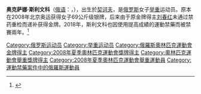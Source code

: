 {{MedalTableTop}}
{{MedalSport| 女子舉重}}
{{MedalCountry | {{RUS}} }}
{{MedalCompetition | [[奧林匹克運動會|奧林匹克運動會]]}}
{{MedalGold| [[2008年夏季奧林匹克運動會|2008年北京]] | [[2008年夏季奧林匹克運動會舉重比賽|69公斤級]]}}
{{MedalBottom}}

'''奥克萨娜·斯利文科'''（[[俄语|俄语]]：'''{{lang|ru|Оксана Николаевна Сливенко}}'''，{{bd|1986年|12月20日|||}}），出生於[[契诃夫_(莫斯科州)|契诃夫]]，是[[俄罗斯|俄罗斯]]女子[[举重|举重]]运动员。原本在2008年北京奥运获得女子69公斤级银牌，后来由于原金牌得主[[刘春红|刘春红]]未通过禁药重检而递补获得金牌。2018年，斯利文科也因使用提高成績的運動禁藥而被禁賽兩年。<ref>{{Cite web |url=https://news.sportbox.ru/Vidy_sporta/hard_attletics/spbnews_NI1288289_Chempionku_Olimpijskih_igr_Slivenko_priznali_vinovnoj_v_narushenii_antidopingovyh_pravil |title=存档副本 |access-date=2021-08-16 |archive-date=2021-08-16 |archive-url=https://web.archive.org/web/20210816035722/https://news.sportbox.ru/Vidy_sporta/hard_attletics/spbnews_NI1288289_Chempionku_Olimpijskih_igr_Slivenko_priznali_vinovnoj_v_narushenii_antidopingovyh_pravil |dead-url=no }}</ref>

{{Russia-bio-stub}}

{{DEFAULTSORT:Slivenko, Oxana}}

[[Category:俄罗斯运动员|Category:俄罗斯运动员]]
[[Category:举重运动员|Category:举重运动员]]
[[Category:俄羅斯奧林匹克運動會金牌得主|Category:俄羅斯奧林匹克運動會金牌得主]]
[[Category:2008年夏季奧林匹克運動會獎牌得主|Category:2008年夏季奧林匹克運動會獎牌得主]]
[[Category:奧林匹克運動會舉重獎牌得主|Category:奧林匹克運動會舉重獎牌得主]]
[[Category:2008年夏季奧林匹克運動會舉重運動員|Category:2008年夏季奧林匹克運動會舉重運動員]]
[[Category:運動禁藥案件中的俄羅斯運動員|Category:運動禁藥案件中的俄羅斯運動員]]